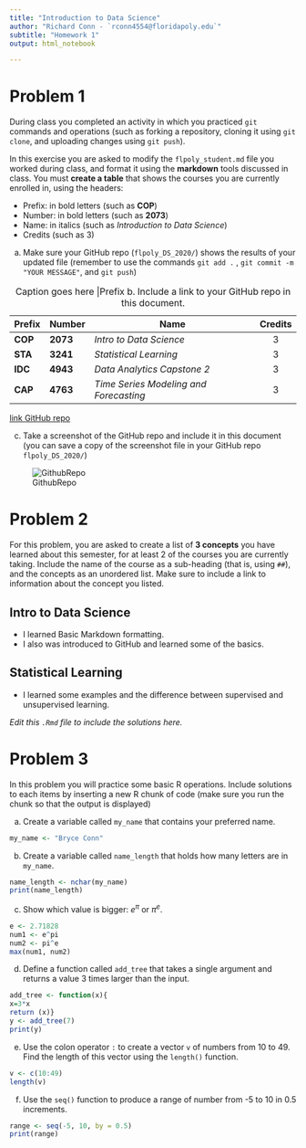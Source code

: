 ---
title: "Introduction to Data Science"
author: "Richard Conn - `rconn4554@floridapoly.edu`"
subtitle: "Homework 1"
output: html_notebook

---


# Problem 1 

During class you completed an activity in which you practiced `git` commands and operations (such as forking a repository, cloning it using `git clone`, and uploading changes using `git push`).

In this exercise you are asked to modify the `flpoly_student.md` file you worked during class, and format it using the **markdown** tools discussed in class. You must **create a table** that shows the courses you are currently enrolled in, using the headers: 

- Prefix: in bold letters (such as **COP**)
- Number: in bold letters (such as **2073**)
- Name: in italics (such as _Introduction to Data Science_)
- Credits (such as 3)



a. Make sure your GitHub repo (`flpoly_DS_2020/`) shows the results of your updated file (remember to use the commands `git add .` , `git commit -m "YOUR MESSAGE"`, and `git push`) 


| Prefix | Number  | Name                                 |Credits|
|--------|---------|--------------------------------------|:-----:|
|**COP** |**2073** |*Intro to Data Science*               |    3  |
|**STA** |**3241** |*Statistical Learning*                |    3  |
|**IDC** |**4943** |*Data Analytics Capstone 2*           |    3  |
|**CAP** |**4763** |*Time Series Modeling and Forecasting*|    3  |

Table: Caption goes here
|Prefix
b. Include a link to your GitHub repo in this document.

[link GitHub repo](https://github.com/rconn4554/flpoly_DS_2020)
 
c. Take a screenshot of the GitHub repo and include it in this document (you can save a copy of the screenshot file in your GitHub repo `flpoly_DS_2020/`)


![GithubRepo](C:/Users/Bryce Conn/Desktop/Intro to Data Science/GitHubRepo.png)

# Problem 2

For this problem, you are asked to create a list of **3 concepts** you have learned about this semester, for at least 2 of the courses you are currently taking. Include the name of the course as a sub-heading (that is, using `##`), and the concepts as an unordered list. Make sure to include a link to information about the concept you listed.

## Intro to Data Science
* I learned Basic Markdown formatting.
* I also was introduced to GitHub and learned some of the basics.

## Statistical Learning
* I learned some examples and the difference between supervised and unsupervised learning.

_Edit this `.Rmd` file to include the solutions here._



# Problem 3

In this problem you will practice some basic R operations. Include solutions to each items by inserting a new R chunk of code (make sure you run the chunk so that the output is displayed)

(a) Create a variable called `my_name` that contains your preferred name.
```{r}
my_name <- "Bryce Conn"
```

(b) Create a variable called `name_length` that holds how many letters are in `my_name`.
```{r}
name_length <- nchar(my_name)
print(name_length)
```


(c) Show which value is bigger: $e^\pi$ or $\pi^e$. 
```{r}
e <- 2.71828
num1 <- e^pi
num2 <- pi^e
max(num1, num2)
```


(d) Define a function called `add_tree` that takes a single argument and returns a value 3 times larger than the input.
```{r}
add_tree <- function(x){
x=3*x
return (x)}
y <- add_tree(7)
print(y)
```

(e) Use the colon operator `:` to create a vector `v` of numbers from 10 to 49. Find the length of this vector using the `length()` function.
```{r}
v <- c(10:49)
length(v)
```


(f) Use the `seq()` function to produce a range of number from -5 to 10 in 0.5 increments.
```{r}
range <- seq(-5, 10, by = 0.5)
print(range)
```



